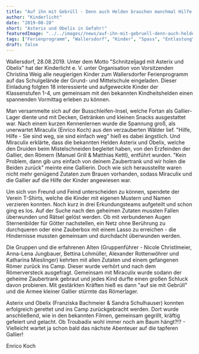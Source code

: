 ```yaml
---
title: "Auf ihn mit Gebrüll - Denn auch Helden brauchen manchmal Hilfe!"
author: "Kinderlicht"
date: "2019-08-28"
short: "Asterix und Obelix in Gefahr!"
featuredImage: "../../images//news/auf-ihn-mit-gebruell-denn-auch-helden-brauchen-manchmal-hilfe.jpg"
tags: ["Ferienprogramm", "Wallersdorf", "Kinder", "Spass", "Entlastung"]
draft: false
---
```

Wallersdorf, 28.08.2019. Unter dem Motto "Schnitzeljagd mit Asterix und Obelix" hat der Kinderlicht e. V. unter Organisation von Vorsitzenden Christina Weig alle neugierigen Kinder zum Wallersdorfer Ferienprogramm auf das Schulgelände der Grund- und Mittelschule eingeladen. Dieser Einladung folgten 18 interessierte und aufgeweckte Kinder der Klassenstufen 1-4, um gemeinsam mit den bekannten Kindheitshelden einen spannenden Vormittag erleben zu können.

Man versammelte sich auf der Busschleifen-Insel, welche Fortan als Gallier-Lager diente und mit Decken, Getränken und kleinen Snacks ausgestattet war. Nach einem kurzen Kennenlernen wurde die Spannung groß, als unerwartet Miraculix (Enrico Koch) aus den verzauberten Wälder lief. "Hilfe, Hilfe - Sie sind weg, sie sind einfach weg" hieß es dabei ängstlich. Und Miraculix erklärte, dass die bekannten Helden Asterix und Obelix, welche den Druiden beim Mistelschneiden begleitet haben, von den Erzfeinden der Gallier, den Römern (Manuel Grill & Matthias Kettl), entführt wurden. "Kein Problem, dann gib uns einfach von deinem Zaubertrank und wir holen die Beiden zurück" meinte eine Gallierin. Doch wie sich herausstellte waren nicht mehr genügend Zutaten zum Brauen vorhanden, sodass Miraculix und die Gallier auf die Hilfe der Kinder angewiesen war.

Um sich von Freund und Feind unterscheiden zu können, spendete der Verein T-Shirts, welche die Kinder mit eigenen Mustern und Namen verzieren konnten. Noch kurz in drei Erkundungsteams aufgeteilt und schon ging es los. Auf der Suche nach den geheimen Zutaten mussten Fallen überwunden und Rätsel gelöst werden. Ob mit verbundenen Augen Sternenbilder für Götter nachstellen, ein Netz ohne Berührung zu durchqueren oder eine Zauberbox mit einem Lasso zu erreichen - die Hindernisse mussten gemeinsam und durchdacht überwunden werden.

Die Gruppen und die erfahrenen Alten (Gruppenführer - Nicole Christlmeier, Anna-Lena Jungbauer, Bettina Lohmüller, Alexander Rottenwöhrer und Katharina Mieslinger) kehrten mit allen Zutaten und einem gefangenen Römer zurück ins Camp. Dieser wurde verhört und nach dem Römerversteck ausgefragt. Gemeinsam mit Miraculix wurde sodann der geheime Zaubertrank gebraut und jedes Kind durfte einen großen Schluck davon probieren. Mit gestärkten Kräften hieß es dann "auf sie mit Gebrüll" und die Armee kleiner Gallier stürmte das Römerlager.

Asterix und Obelix (Franziska Bachmeier & Sandra Schulhauser) konnten erfolgreich gerettet und ins Camp zurückgebracht werden. Dort wurde anschließend, wie in den bekannten Filmen, gemeinsam gegrillt, kräftig gefeiert und gelacht. Ob Troubadix wohl immer noch am Baum hängt?!? - Vielleicht wartet ja schon bald das nächste Abenteuer auf die tapferen Gallier!

Enrico Koch
